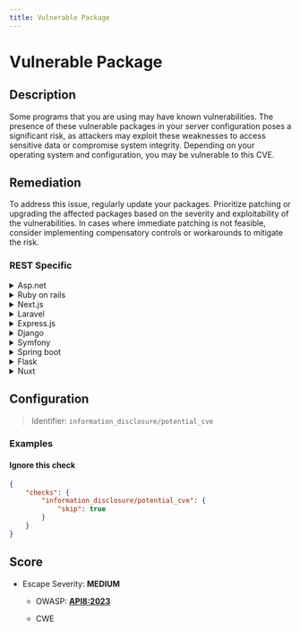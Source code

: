 ```yaml
---
title: Vulnerable Package
---
```


# Vulnerable Package

## Description

Some programs that you are using may have known vulnerabilities. The presence of these vulnerable packages in your server configuration poses a significant risk, as attackers may exploit these weaknesses to access sensitive data or compromise system integrity. Depending on your operating system and configuration, you may be vulnerable to this CVE.


## Remediation

To address this issue, regularly update your packages. Prioritize patching or upgrading the affected packages based on the severity and exploitability of the vulnerabilities. In cases where immediate patching is not feasible, consider implementing compensatory controls or workarounds to mitigate the risk.



### REST Specific

<details>
    <summary>Asp.net</summary>

Ensure all NuGet packages are updated to their latest secure versions. Use the NuGet Package Manager to review and update packages.

</details>

<details>
    <summary>Ruby on rails</summary>

Update all gem dependencies to versions without known vulnerabilities using the 'bundle update' command.

</details>

<details>
    <summary>Next.js</summary>

Upgrade to the latest version of Next.js that has patched known vulnerabilities by updating your 'package.json' file.

</details>

<details>
    <summary>Laravel</summary>

Update Laravel and its dependencies by using Composer to ensure you have the latest security patches.

</details>

<details>
    <summary>Express.js</summary>

Update Express.js and related packages to the latest versions using npm to mitigate known vulnerabilities.

</details>

<details>
    <summary>Django</summary>

Use pip to upgrade Django to the latest secure version that has patched known vulnerabilities.

</details>

<details>
    <summary>Symfony</summary>

Regularly update Symfony components using Composer to the latest versions to fix known security issues.

</details>

<details>
    <summary>Spring boot</summary>

Ensure all Maven or Gradle dependencies are up-to-date with the latest security patches in your 'pom.xml' or 'build.gradle' files.

</details>

<details>
    <summary>Flask</summary>

Update Flask and its extensions using pip to incorporate security fixes from newer versions.

</details>

<details>
    <summary>Nuxt</summary>

Upgrade Nuxt.js to the latest version by updating the version in 'package.json' and running npm update.

</details>

## Configuration

> Identifier: `information_disclosure/potential_cve`



### Examples



#### Ignore this check

```json
{
    "checks": {
        "information_disclosure/potential_cve": {
            "skip": true
        }
    }
}
```




## Score

- Escape Severity: **<span className="medium-severity">MEDIUM</span>**
  - OWASP: **[API8:2023](https://github.com/OWASP/API-Security/blob/master/editions/2023/en/0xa8-security-misconfiguration.md)**
  
  - CWE
  
  
  






